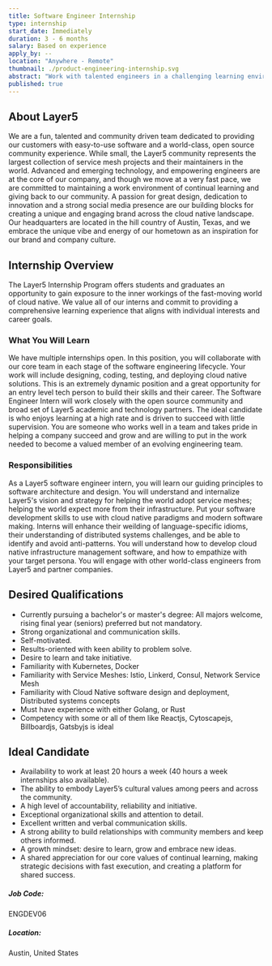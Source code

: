 ```yaml
---
title: Software Engineer Internship
type: internship
start_date: Immediately
duration: 3 - 6 months
salary: Based on experience
apply_by: --
location: "Anywhere - Remote"
thumbnail: ./product-engineering-internship.svg
abstract: "Work with talented engineers in a challenging learning environment as a Layer5 Software Engineer Intern."
published: true
---
```



<CareerWrapper>
  <div className="body-sections">
    <h2 className="body-headers">About Layer5</h2>
    <p>
      We are a fun, talented and community driven team dedicated to providing
      our customers with easy-to-use software and a world-class, open source
      community experience. While small, the Layer5 community represents the
      largest collection of service mesh projects and their maintainers in the
      world. Advanced and emerging technology, and empowering engineers are at
      the core of our company, and though we move at a very fast pace, we are
      committed to maintaining a work environment of continual learning and
      giving back to our community. A passion for great design, dedication to
      innovation and a strong social media presence are our building blocks for
      creating a unique and engaging brand across the cloud native landscape.
      Our headquarters are located in the hill country of Austin, Texas, and we
      embrace the unique vibe and energy of our hometown as an inspiration for
      our brand and company culture.
    </p>
  </div>
  <div className="body-sections">
    <h2 className="body-headers">Internship Overview</h2>
    <p>
      The Layer5 Internship Program offers students and graduates an opportunity
      to gain exposure to the inner workings of the fast-moving world of cloud
      native. We value all of our interns and commit to providing a
      comprehensive learning experience that aligns with individual interests
      and career goals.
    </p>
    <h3>What You Will Learn</h3>
    <p>
      We have multiple internships open. In this position, you will collaborate
      with our core team in each stage of the software engineering lifecycle.
      Your work will include designing, coding, testing, and deploying cloud
      native solutions. This is an extremely dynamic position and a great
      opportunity for an entry level tech person to build their skills and their
      career. The Software Engineer Intern will work closely with the open
      source community and broad set of Layer5 academic and technology partners.
      The ideal candidate is who enjoys learning at a high rate and is driven to
      succeed with little supervision. You are someone who works well in a team
      and takes pride in helping a company succeed and grow and are willing to
      put in the work needed to become a valued member of an evolving
      engineering team.
    </p>
    <h3>Responsibilities</h3>
    <p>
      As a Layer5 software engineer intern, you will learn our guiding
      principles to software architecture and design. You will understand and
      internalize Layer5's vision and strategy for helping the world adopt
      service meshes; helping the world expect more from their infrastructure.
      Put your software development skills to use with cloud native paradigms
      and modern software making. Interns will enhance their weilding of
      language-specific idioms, their understanding of distributed systems
      challenges, and be able to identify and avoid anti-patterns. You will
      understand how to develop cloud native infrastructure management software,
      and how to empathize with your target persona. You will engage with other
      world-class engineers from Layer5 and partner companies.
    </p>
  </div>
  <div className="qualification-section body-sections">
    <Col xs={12} lg={6} className="qualification-col">
      <h2 className="body-headers">Desired Qualifications</h2>
      <ul>
        <li>
          Currently pursuing a bachelor's or master's degree: All majors
          welcome, rising final year (seniors) preferred but not mandatory.
        </li>
        <li>Strong organizational and communication skills.</li>
        <li>Self-motivated.</li>
        <li>Results-oriented with keen ability to problem solve.</li>
        <li>Desire to learn and take initiative.</li>
        <li>Familiarity with Kubernetes, Docker</li>
        <li>
          Familiarity with Service Meshes: Istio, Linkerd, Consul, Network
          Service Mesh
        </li>
        <li>
          Familiarity with Cloud Native software design and deployment,
          Distributed systems concepts
        </li>
        <li>Must have experience with either Golang, or Rust</li>
        <li>
          Competency with some or all of them like Reactjs, Cytoscapejs,
          Billboardjs, Gatsbyjs is ideal
        </li>
      </ul>
    </Col>
    <Col xs={12} lg={6} className="qualification-col">
      <h2 className="body-headers">Ideal Candidate</h2>
      <ul>
        <li>
          Availability to work at least 20 hours a week (40 hours a week
          internships also available).
        </li>
        <li>
          The ability to embody Layer5’s cultural values among peers and across
          the community.
        </li>
        <li>A high level of accountability, reliability and initiative.</li>
        <li>Exceptional organizational skills and attention to detail.</li>
        <li>Excellent written and verbal communication skills.</li>
        <li>
          A strong ability to build relationships with community members and
          keep others informed.
        </li>
        <li>A growth mindset: desire to learn, grow and embrace new ideas.</li>
        <li>
          A shared appreciation for our core values of continual learning,
          making strategic decisions with fast execution, and creating a
          platform for shared success.
        </li>
      </ul>
    </Col>
  </div>
  <div className="job-details-footer">
    <span>
      <h5>Job Code:</h5>
      <p>ENGDEV06</p>
    </span>
    <span>
      <h5>Location:</h5>
      <p>Austin, United States</p>
    </span>
  </div>
  <PositionApply />
</CareerWrapper>

